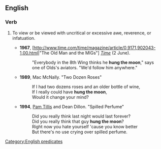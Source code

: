 ==English==

===Verb===
{{infl|en|verb|head=to [[hang]] [[the]] [[moon]]}}

# {{idiomatic|US}} To view or be viewed with uncritical or excessive awe, reverence, or infatuation.
#* '''1967''', [http://www.time.com/time/magazine/article/0,9171,902043-1,00.html|"The Old Man and the MIGs"] [[w:Time magazine|''Time'']] (2 June).
#*: "Everybody in the 8th Wing thinks he '''hung the moon'''," says one of Olds's aviators. "We'd follow him anywhere."
#* '''1989''', Mac McNally. "Two Dozen Roses"
#*: If I had two dozens roses and an older bottle of wine,
#*: If I really could have '''hung the moon''',
#*: Would it change your mind?
#* '''1994''', [[w:Pam Tillis|Pam Tillis]] and Dean Dillon. "Spilled Perfume"
#*: Did you really think last night would last forever?
#*: Did you really think that guy '''hung the moon'''?
#*: Right now you hate yourself 'cause you know better
#*: But there's no use crying over spilled perfume.

[[Category:English predicates]]